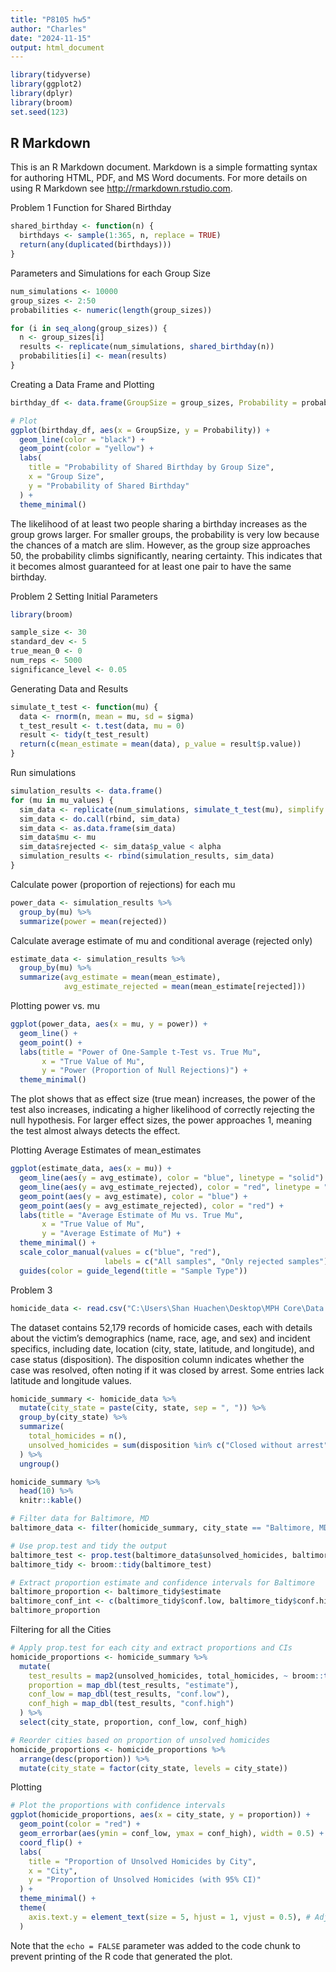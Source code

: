 ---
title: "P8105 hw5"
author: "Charles"
date: "2024-11-15"
output: html_document
---

```{r setup, include=FALSE}
library(tidyverse)
library(ggplot2)
library(dplyr)
library(broom)
set.seed(123)
```

## R Markdown

This is an R Markdown document. Markdown is a simple formatting syntax for authoring HTML, PDF, and MS Word documents. For more details on using R Markdown see <http://rmarkdown.rstudio.com>.

Problem 1
Function for Shared Birthday

```{r cars}
shared_birthday <- function(n) {
  birthdays <- sample(1:365, n, replace = TRUE)
  return(any(duplicated(birthdays)))
}
```

Parameters and Simulations for each Group Size

```{r pressure, echo=FALSE}
num_simulations <- 10000
group_sizes <- 2:50
probabilities <- numeric(length(group_sizes))

for (i in seq_along(group_sizes)) {
  n <- group_sizes[i]
  results <- replicate(num_simulations, shared_birthday(n))
  probabilities[i] <- mean(results)
}
```

Creating a Data Frame and Plotting
```{r}
birthday_df <- data.frame(GroupSize = group_sizes, Probability = probabilities)

# Plot
ggplot(birthday_df, aes(x = GroupSize, y = Probability)) +
  geom_line(color = "black") +
  geom_point(color = "yellow") +
  labs(
    title = "Probability of Shared Birthday by Group Size",
    x = "Group Size",
    y = "Probability of Shared Birthday"
  ) +
  theme_minimal()
```
The likelihood of at least two people sharing a birthday increases as the group grows larger. For smaller groups, the probability is very low because the chances of a match are slim. However, as the group size approaches 50, the probability climbs significantly, nearing certainty. This indicates that it becomes almost guaranteed for at least one pair to have the same birthday.

Problem 2
Setting Initial Parameters
```{r}
library(broom)

sample_size <- 30
standard_dev <- 5
true_mean_0 <- 0
num_reps <- 5000
significance_level <- 0.05
```

Generating Data and Results
```{r}
simulate_t_test <- function(mu) {
  data <- rnorm(n, mean = mu, sd = sigma)
  t_test_result <- t.test(data, mu = 0)
  result <- tidy(t_test_result)
  return(c(mean_estimate = mean(data), p_value = result$p.value))
}
```
Run simulations
```{r}
simulation_results <- data.frame()
for (mu in mu_values) {
  sim_data <- replicate(num_simulations, simulate_t_test(mu), simplify = FALSE)
  sim_data <- do.call(rbind, sim_data)
  sim_data <- as.data.frame(sim_data)
  sim_data$mu <- mu
  sim_data$rejected <- sim_data$p_value < alpha
  simulation_results <- rbind(simulation_results, sim_data)
}

```

Calculate power (proportion of rejections) for each mu
```{r}
power_data <- simulation_results %>%
  group_by(mu) %>%
  summarize(power = mean(rejected))
```

Calculate average estimate of mu and conditional average (rejected only)
```{r}
estimate_data <- simulation_results %>%
  group_by(mu) %>%
  summarize(avg_estimate = mean(mean_estimate),
            avg_estimate_rejected = mean(mean_estimate[rejected]))
```

Plotting power vs. mu
```{r}
ggplot(power_data, aes(x = mu, y = power)) +
  geom_line() +
  geom_point() +
  labs(title = "Power of One-Sample t-Test vs. True Mu",
       x = "True Value of Mu",
       y = "Power (Proportion of Null Rejections)") +
  theme_minimal()
```

The plot shows that as effect size (true mean) increases, the power of the test also increases, indicating a higher likelihood of correctly rejecting the null hypothesis. For larger effect sizes, the power approaches 1, meaning the test almost always detects the effect.

Plotting Average Estimates of mean_estimates
```{r}
ggplot(estimate_data, aes(x = mu)) +
  geom_line(aes(y = avg_estimate), color = "blue", linetype = "solid") +
  geom_line(aes(y = avg_estimate_rejected), color = "red", linetype = "dashed") +
  geom_point(aes(y = avg_estimate), color = "blue") +
  geom_point(aes(y = avg_estimate_rejected), color = "red") +
  labs(title = "Average Estimate of Mu vs. True Mu",
       x = "True Value of Mu",
       y = "Average Estimate of Mu") +
  theme_minimal() +
  scale_color_manual(values = c("blue", "red"),
                     labels = c("All samples", "Only rejected samples")) +
  guides(color = guide_legend(title = "Sample Type"))
```

Problem 3

```{r}
homicide_data <- read.csv("C:\Users\Shan Huachen\Desktop\MPH Core\Data Science\homicide-data.csv")
```


The dataset contains 52,179 records of homicide cases, each with details about the victim’s demographics (name, race, age, and sex) and incident specifics, including date, location (city, state, latitude, and longitude), and case status (disposition). The disposition column indicates whether the case was resolved, often noting if it was closed by arrest. Some entries lack latitude and longitude values.
```{r}
homicide_summary <- homicide_data %>%
  mutate(city_state = paste(city, state, sep = ", ")) %>%
  group_by(city_state) %>%
  summarize(
    total_homicides = n(),
    unsolved_homicides = sum(disposition %in% c("Closed without arrest", "Open/No arrest"))
  ) %>%
  ungroup()

homicide_summary %>% 
  head(10) %>% 
  knitr::kable()
```

```{r}
# Filter data for Baltimore, MD
baltimore_data <- filter(homicide_summary, city_state == "Baltimore, MD")

# Use prop.test and tidy the output
baltimore_test <- prop.test(baltimore_data$unsolved_homicides, baltimore_data$total_homicides)
baltimore_tidy <- broom::tidy(baltimore_test)

# Extract proportion estimate and confidence intervals for Baltimore
baltimore_proportion <- baltimore_tidy$estimate
baltimore_conf_int <- c(baltimore_tidy$conf.low, baltimore_tidy$conf.high)
baltimore_proportion
```

Filtering for all the Cities
```{r}
# Apply prop.test for each city and extract proportions and CIs
homicide_proportions <- homicide_summary %>%
  mutate(
    test_results = map2(unsolved_homicides, total_homicides, ~ broom::tidy(prop.test(.x, .y))),
    proportion = map_dbl(test_results, "estimate"),
    conf_low = map_dbl(test_results, "conf.low"),
    conf_high = map_dbl(test_results, "conf.high")
  ) %>%
  select(city_state, proportion, conf_low, conf_high)
```

```{r}
# Reorder cities based on proportion of unsolved homicides
homicide_proportions <- homicide_proportions %>%
  arrange(desc(proportion)) %>%
  mutate(city_state = factor(city_state, levels = city_state))
```

Plotting
```{r}
# Plot the proportions with confidence intervals
ggplot(homicide_proportions, aes(x = city_state, y = proportion)) +
  geom_point(color = "red") +
  geom_errorbar(aes(ymin = conf_low, ymax = conf_high), width = 0.5) +
  coord_flip() +
  labs(
    title = "Proportion of Unsolved Homicides by City",
    x = "City",
    y = "Proportion of Unsolved Homicides (with 95% CI)"
  ) +
  theme_minimal() +
  theme(
    axis.text.y = element_text(size = 5, hjust = 1, vjust = 0.5), # Adjust text size and spacing
  ) 
```

Note that the `echo = FALSE` parameter was added to the code chunk to prevent printing of the R code that generated the plot.

